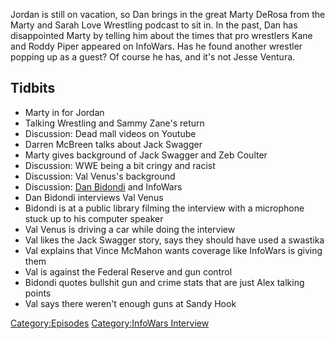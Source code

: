 {{DEFAULTSORT:
    #_EPISODE_0286:Wrestling With Disappointment
}}{{Episode
    | title           = Wrestling With Disappointment
    | caption         = Listen to this episode on [https://knowledgefight.libsyn.com/knowledge-fight-wrestling-with-disappointment Libsyn] [https://open.spotify.com/episode/2NWTXv5TSP3Ji3vDD1Zzge Spotify], Read the [[Transcript/286: Wrestling With Disappointment|Unofficial Transcript]]
    | episodeNumber   = 286
    | length          = 01:12:26
    | airDate         = April 19, 2019
    | episodeType     = [[:Category:InfoWars Interview|InfoWars Interview]]
    | appearance      = [[Marty DeRosa]], [[Darren McBreen]], [[Jack Swagger]], [[Zeb Coulter]], [[Dan Bidondi]], [[Val Venus]], [[Vince McMahon]]
    | beverage        = Dasani Sparkling Pear Kiwi
    | previousEpisode = [[285: Lil' Taste of Poland]]
    | nextEpisode     = [[287: April 15-18, 2019]]
}}

{{Stub}}

Jordan is still on vacation, so Dan brings in the great Marty DeRosa from the Marty and Sarah Love Wrestling podcast to sit in. In the past, Dan has disappointed Marty by telling him about the times that pro wrestlers Kane and Roddy Piper appeared on InfoWars. Has he found another wrestler popping up as a guest? Of course he has, and it's not Jesse Ventura.

==Tidbits==

*Marty in for Jordan
*Talking Wrestling and Sammy Zane's return
*Discussion: Dead mall videos on Youtube
*Darren McBreen talks about Jack Swagger
*Marty gives background of Jack Swagger and Zeb Coulter
*Discussion: WWE being a bit cringy and racist
*Discussion: Val Venus's background
*Discussion: [[Dan Bidondi]] and InfoWars
*Dan Bidondi interviews Val Venus
*Bidondi is at a public library filming the interview with a microphone stuck up to his computer speaker
*Val Venus is driving a car while doing the interview
*Val likes the Jack Swagger story, says they should have used a swastika
*Val explains that Vince McMahon wants coverage like InfoWars is giving them
*Val is against the Federal Reserve and gun control
*Bidondi quotes bullshit gun and crime stats that are just Alex talking points
*Val says there weren't enough guns at Sandy Hook

[[Category:Episodes]]
[[Category:InfoWars Interview]]
